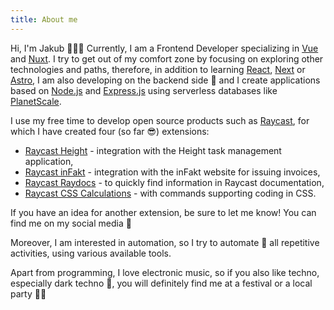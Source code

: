 ```yaml
---
title: About me
---
```


Hi, I'm Jakub 🧑🏼‍💻 Currently, I am a Frontend Developer specializing in [Vue](https://vuejs.org/) and [Nuxt](https://nuxtjs.org/). I try to get out of my comfort zone by focusing on exploring other technologies and paths, therefore, in addition to learning [React](https://react.dev/), [Next](https://nextjs.org/) or [Astro](https://astro.build/), I am also developing on the backend side 👀 and I create applications based on [Node.js](https://nodejs.org/en) and [Express.js](https://expressjs.com/) using serverless databases like [PlanetScale](https://planetscale.com/).

I use my free time to develop open source products such as [Raycast](https://www.raycast.com/teziovsky), for which I have created four (so far 😎) extensions:

- [Raycast Height](https://www.raycast.com/teziovsky/height) - integration with the Height task management application,
- [Raycast inFakt](https://www.raycast.com/teziovsky/infakt) - integration with the inFakt website for issuing invoices,
- [Raycast Raydocs](https://www.raycast.com/teziovsky/raydocs) - to quickly find information in Raycast documentation,
- [Raycast CSS Calculations](https://www.raycast.com/teziovsky/css-calculations/commands) - with commands supporting coding in CSS.

If you have an idea for another extension, be sure to let me know! You can find me on my social media 💬

Moreover, I am interested in automation, so I try to automate 🤖 ​​all repetitive activities, using various available tools.

Apart from programming, I love electronic music, so if you also like techno, especially dark techno 🖤, you will definitely find me at a festival or a local party 🕺🏼
